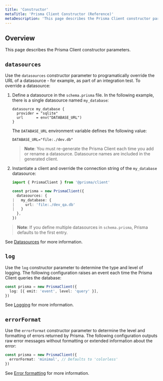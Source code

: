 ```yaml
---
title: 'Constructor'
metaTitle: 'Prisma Client Constructor (Reference)'
metaDescription: 'This page describes the Prisma Client constructor parameters.'
---
```


## Overview

This page describes the Prisma Client constructor parameters.

## `datasources`

Use the `datasources` constructor parameter to programatically override the URL of a datasource - for example, as part of an integration test. To override a datasource:

1. Define a datasource in the `schema.prisma` file. In the following example, there is a single datasource named `my_database`:

   ```prisma
   datasource my_database {
     provider = "sqlite"
     url      = env("DATABASE_URL")
   }
   ```

   The `DATABASE_URL` environment variable defines the following value:

   ```
   DATABASE_URL="file:./dev.db"
   ```

   > **Note**: You must re-generate the Prisma Client each time you add or rename a datasource. Datasource names are included in the generated client.

2. Instantiate a client and override the connection string of the `my_database` datasource:

   ```ts
   import { PrismaClient } from '@prisma/client'

   const prisma = new PrismaClient({
     datasources: {
   |   my_database: {
   |     url: 'file:./dev_qa.db'
   |   }
     },
   })
   ```

> **Note**: If you define multiple datasources in `schema.prisma`, Prisma defaults to the first entry.

See [Datasources](../prisma-schema/data-sources) for more information.

## `log`

Use the `log` constructor parameter to determine the type and level of logging. The following configuration raises an event each time the Prisma Client queries the database:

```ts
const prisma = new PrismaClient({
  log: [{ emit: 'event', level: 'query' }],
})
```

See [Logging](logging) for more information.

## `errorFormat`

Use the `errorFormat` constructor parameter to determine the level and formatting of errors returned by Prisma. The following configuration outputs raw error messages without formatting or extended information about the error:

```ts
const prisma = new PrismaClient({
  errorFormat: 'minimal', // Defaults to 'colorless'
})
```

See [Error formatting](error-formatting) for more information.
